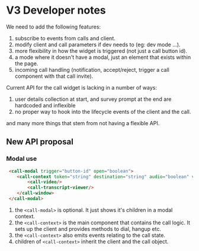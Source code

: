 # V3 Developer notes

We need to add the following features:

1. subscribe to events from calls and client. 
2. modify client and call parameters if dev needs to (eg: dev mode ...).
3. more flexibility in how the widget is triggered (not just a call button id).
4. a mode where it doesn't have a modal, just an element that exists within the page.
5. incoming call handling (notification, accept/reject, trigger a call component with that call invite).

Current API for the call widget is lacking in a number of ways:

1. user details collection at start, and survey prompt at the end are hardcoded and inflexible
2. no proper way to hook into the lifecycle events of the client and the call.

and many more things that stem from not having a flexible API.


## New API proposal

### Modal use

```html
 <call-modal trigger="button-id" open="boolean">
    <call-context token="string" destination="string" audio="boolean" video="boolean" ... other params>
        <call-video/>
        <call-transcript-viewer/>
    </call-window>
 </call-modal>
```

1. the `<call-modal>` is optional. It just shows it's children in a modal context.
2. the `<call-context>` is the main component that contains the call logic. It sets up the client and provides
methods to dial, hangup etc.
3. the `<call-context>` also emits events relating to the call state.
4. children of `<call-context>` inherit the client and the call object.